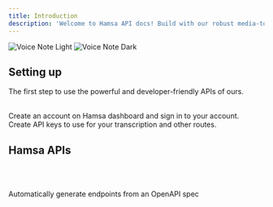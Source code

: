 ```yaml
---
title: Introduction
description: 'Welcome to Hamsa API docs! Build with our robust media-to-text APIs'
---
```


<img
  className="block dark:hidden"
  styles="margin: 0 auto;"
  src="/images/landing-image.svg"
  alt="Voice Note Light"
/>
<img
  className="hidden dark:block"
  src="/images/landing-image.svg"
  alt="Voice Note Dark"
/>

## Setting up

The first step to use the powerful and developer-friendly APIs of ours.

<CardGroup cols={2}>
  <Card
    title="Authentication"
    icon="unlock-keyhole"
    href="auth"
  >
    <br />
    Create an account on Hamsa dashboard and sign in to your account.
  </Card>
  <Card
    title="Create API Keys"
    icon="key"
    href="create-api-keys"
  >
    <br />
    Create API keys to use for your transcription and other routes.
  </Card>
</CardGroup>

## Hamsa APIs

&nbsp;

<CardGroup cols={2}>
  <Card
    title="Reference APIs"
    icon="code"
    href="api-reference/introduction"
  >
    <br />
    Automatically generate endpoints from an OpenAPI spec
  </Card>
</CardGroup>
